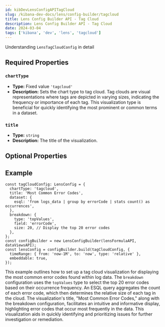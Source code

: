 ```yaml
---
id: kibDevLensConfigAPITagCloud
slug: /kibana-dev-docs/lens/config-builder/tagcloud
title: Lens Config Builder API - Tag Cloud
description: Lens Config Builder API - Tag Cloud
date: 2024-03-04
tags: ['kibana', 'dev', 'lens', 'tagcloud']
---
```



Understanding `LensTagCloudConfig` in detail

## Required Properties

### `chartType`

- **Type:** Fixed value `'tagcloud'`
- **Description:** Sets the chart type to tag cloud. Tag clouds are visual representations where tags are depicted in varying sizes, indicating the frequency or importance of each tag. This visualization type is beneficial for quickly identifying the most prominent or common terms in a dataset.

### `title`

- **Type:** `string`
- **Description:** The title of the visualization.

<Dataset />

<Breakdown />

## Optional Properties

## Example

```
const tagCloudConfig: LensConfig = {
  chartType: 'tagcloud',
  title: 'Most Common Error Codes',
  dataset: {
    esql: 'from logs_data | group by errorCode | stats count() as occurrences',
  },
  breakdown: {
    type: 'topValues',
    field: 'errorCode',
    size: 20, // Display the top 20 error codes
  },
};
const configBuilder = new LensConfigBuilder(lensFormulaAPI, dataViewsAPI);
const lensConfig = configBuilder.build(tagCloudConfig, {
  timeRange: { from: 'now-1M', to: 'now', type: 'relative' },
  embeddable: true,
});
```

This example outlines how to set up a tag cloud visualization for displaying the most common error codes found within log data. The `breakdown` configuration uses the `topValues` type to select the top 20 error codes based on their occurrence frequency. An ESQL query aggregates the count of each error code, which then determines the relative size of each tag in the cloud. The visualization's title, "Most Common Error Codes," along with the breakdown configuration, facilitates an intuitive and informative display, highlighting error codes that occur most frequently in the data. This visualization aids in quickly identifying and prioritizing issues for further investigation or remediation.